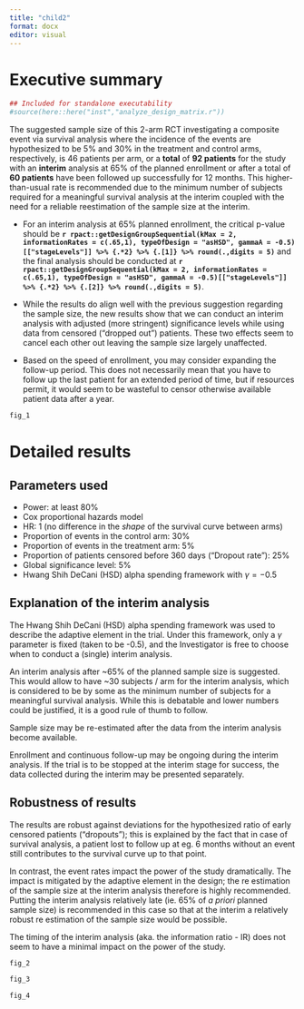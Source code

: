 ```yaml
---
title: "child2"
format: docx
editor: visual
---
```


# Executive summary

```r

## Included for standalone executability
#source(here::here("inst","analyze_design_matrix.r"))
```

The suggested sample size of this 2-arm RCT investigating a composite event via survival analysis where the incidence of the events are hypothesized to be 5% and 30% in the treatment and control arms, respectively, is 46 patients per arm, or a **total** of **92 patients** for the study with an **interim** analysis at 65% of the planned enrollment or after a total of **60 patients** have been followed up successfully for 12 months. This higher-than-usual rate is recommended due to the minimum number of subjects required for a meaningful survival analysis at the interim coupled with the need for a reliable reestimation of the sample size at the interim.

 - For an interim analysis at 65% planned enrollment, the critical p-value should be **`r rpact::getDesignGroupSequential(kMax = 2, informationRates = c(.65,1), typeOfDesign = "asHSD", gammaA = -0.5)[["stageLevels"]] %>% {.*2} %>% {.[1]} %>% round(.,digits = 5)`** and the final analysis should be conducted at **`r rpact::getDesignGroupSequential(kMax = 2, informationRates = c(.65,1), typeOfDesign = "asHSD", gammaA = -0.5)[["stageLevels"]] %>% {.*2} %>% {.[2]} %>% round(.,digits = 5)`**. 
 
 - While the results do align well with the previous suggestion regarding the sample size, the new results show that we can conduct an interim analysis with adjusted (more stringent) significance levels while using data from censored ("dropped out") patients. These two effects seem to  cancel each other out leaving the sample size largely unaffected.
 
 - Based on the speed of enrollment, you may consider expanding the follow-up period. This does not necessarily mean that you have to follow up the last patient for an extended period of time, but if resources permit, it would seem to be wasteful to censor otherwise available patient data after a year.

```r
fig_1
```

# Detailed results

## Parameters used

 - Power: at least 80%
 - Cox proportional hazards model
 - HR: 1 (no difference in the *shape* of the survival curve between arms)
 - Proportion of events in the control arm: 30%
 - Proportion of events in the treatment arm: 5%
 - Proportion of patients censored before 360 days ("Dropout rate"): 25%
 - Global significance level: 5%
 - Hwang Shih DeCani (HSD) alpha spending framework with $\gamma = -0.5$

## Explanation of the interim analysis

The Hwang Shih DeCani (HSD) alpha spending framework was used to describe the adaptive element in the trial. Under this framework, only a $\gamma$ parameter is fixed (taken to be -0.5), and the Investigator is free to choose when to conduct a (single) interim analysis. 

An interim analysis after ~65% of the planned sample size is suggested. This would allow to have ~30 subjects / arm for the interim analysis, which is considered to be by some as the minimum number of subjects for a meaningful survival analysis. While this is debatable and lower numbers could be justified, it is a good rule of thumb to follow.

Sample size may be re-estimated after the data from the interim analysis become available. 

Enrollment and continuous follow-up may be ongoing during the interim analysis. If the trial is to be stopped at the interim stage for success, the data collected during the interim may be presented separately.

## Robustness of results

The results are robust against deviations for the hypothesized ratio of early censored patients ("dropouts"); this is explained by the fact that in case of survival analysis, a patient lost to follow up at eg. 6 months without an event still contributes to the survival curve up to that point.

In contrast, the event rates impact the power of the study dramatically. The impact is mitigated by the adaptive element in the design; the re estimation of the sample size at the interim analysis therefore is highly recommended. Putting the interim analysis relatively late (ie. 65% of *a priori* planned sample size) is recommended in this case so that at the interim a relatively robust re estimation of the sample size would be possible.

The timing of the interim analysis (aka. the information ratio - IR) does not seem to have a minimal impact on the power of the study.

```r
fig_2
```

```r
fig_3
```

```r
fig_4
```
